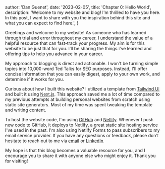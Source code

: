 
  author: 'Dan Guenet',
  date: '2023-02-05',
  title: 'Chapter 0: Hello World',
  description:
    'Welcome to my website and blog! I\'m thrilled to have you here. In this post, I want to share with you the inspiration behind this site and what you can expect to find here.',
}


Greetings and welcome to my website! As someone who has learned through trial and error throughout my career,
I understand the value of a helpful resource that can fast-track your progress. My aim is for this website to 
be just that for you. I'll be sharing the things I've learned and offering tips to help you advance in your career.

My approach to blogging is direct and actionable. I won't be turning simple topics into 10,000-word Ted Talks 
for SEO purposes. Instead, I'll offer concise information that you can easily digest, apply to your own work, 
and determine if it works for you.

Curious about how I built this website? I utilized a template from <a href="https://tailwindui.com/" target="_blank">Tailwind UI</a> 
and built it using <a href="https://nextjs.org/" target="_blank">Next.js</a>. 
This approach saved me a lot of time compared to my previous attempts at building personal websites from scratch 
using static site generators. Most of my time was spent tweaking the template and writing content.

To host the website code, I'm using <a href="https://github.com/danguenet/personal-website" target="_blank">GitHub</a> and 
<a href="https://www.netlify.com/" target="_blank">Netlify</a>. Whenever I push new code to GitHub, it deploys to Netlify, 
a great static site hosting service I've used in the past. I'm also using Netlify Forms to pass subscribers to my 
email service provider. If you have any questions or feedback, please don't hesitate to reach out to me via 
<a href="mailto:danguenet@gmail.com" target="_blank">email</a> or <a href="https://www.linkedin.com/in/danguenet/" target="_blank">LinkedIn</a>.

My hope is that this blog becomes a valuable resource for you, and I encourage you to share it with anyone else who 
might enjoy it. Thank you for visiting!